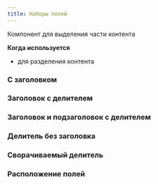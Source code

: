 ```yaml
---
title: Наборы полей
---
```


Компонент для выделения части контента

**Когда используется**
- для разделения контента

### С заголовком
<Sandbox height={80} projectId="uxcomponents_fieldsets_field_label"/>

### Заголовок с делителем
<Sandbox height={100} projectId="uxcomponents_fieldsets_field_label_separator"/>

### Заголовок и подзаголовок с делителем
<Sandbox height={90} projectId="uxcomponents_fieldsets_field_label_subtitle_separator"/>

### Делитель без заголовка
<Sandbox height={80} projectId="uxcomponents_fieldsets_field_separator"/>

### Сворачиваемый делитель
<Sandbox height="sm" projectId="uxcomponents_fieldsets_field_separator_collapsible"/>

### Расположение полей
<Sandbox height="sm" projectId="uxcomponents_fieldsets_col_row"/>
